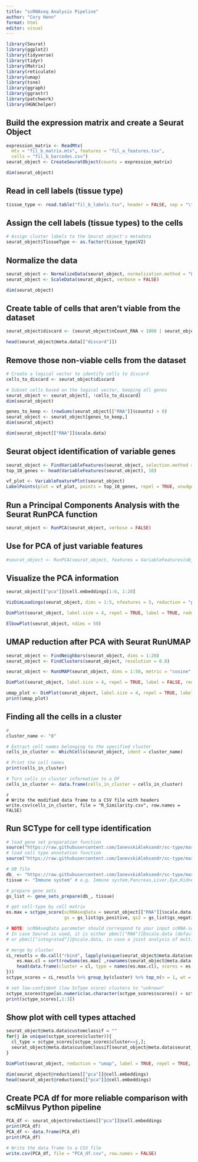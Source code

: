 ```yaml
---
title: "scRNAseq Analysis Pipeline"
author: "Cory Henn"
format: html
editor: visual
---
```


```r
library(Seurat)
library(ggplot2)
library(tidyverse)
library(tidyr)
library(Matrix)
library(reticulate)
library(umap)
library(tsne)
library(ggraph)
library(ggrastr)
library(patchwork)
library(HGNChelper)
```


## Build the expression matrix and create a Seurat Object
```r
expression_matrix <- ReadMtx(
  mtx = "fil_b_matrix.mtx", features = "fil_a_features.tsv",
  cells = "fil_b_barcodes.csv")
seurat_object <- CreateSeuratObject(counts = expression_matrix)
```

```r
dim(seurat_object)
```


## Read in cell labels (tissue type) 
```r
tissue_type <- read.table("fil_b_labels.tsv", header = FALSE, sep = "\t")  ## used to be cell_labels
```

## Assign the cell labels (tissue types) to the cells
```r
# Assign cluster labels to the Seurat object's metadata
seurat_object$TissueType <- as.factor(tissue_type$V2)
```

## Normalize the data
```r
seurat_object <- NormalizeData(seurat_object, normalization.method = "LogNormalize")
seurat_object <- ScaleData(seurat_object, verbose = FALSE)
```

```r
dim(seurat_object)
```

## Create table of cells that aren't viable from the dataset
```r
seurat_object$discard <- (seurat_object$nCount_RNA < 1000 | seurat_object$nFeature_RNA < 750)
```

```r
head(seurat_object@meta.data[["discard"]])
```

## Remove those non-viable cells from the dataset
```r
# Create a logical vector to identify cells to discard
cells_to_discard <- seurat_object$discard

# Subset cells based on the logical vector, keeping all genes
seurat_object <- seurat_object[, !cells_to_discard]
dim(seurat_object)

genes_to_keep <- (rowSums(seurat_object[["RNA"]]$counts) > 0)
seurat_object <- seurat_object[genes_to_keep,]
dim(seurat_object)
```

```r
dim(seurat_object[["RNA"]]$scale.data)
```

## Seurat object identification of variable genes

```r
seurat_object <- FindVariableFeatures(seurat_object, selection.method = "vst", nfeatures = 2000)
top_10_genes <- head(VariableFeatures(seurat_object), 10)
```

```r
vf_plot <- VariableFeaturePlot(seurat_object)
LabelPoints(plot = vf_plot, points = top_10_genes, repel = TRUE, xnudge = 0, ynudge = 0)
```

## Run a Principal Components Analysis with the Seurat RunPCA function

```r
seurat_object <- RunPCA(seurat_object, verbose = FALSE)
```

## Use for PCA of just variable features
```r
#seurat_object <- RunPCA(seurat_object, features = VariableFeatures(object = seurat_object))
```

## Visualize the PCA information
```r
seurat_object[["pca"]]@cell.embeddings[1:6, 1:20]
```

```r
VizDimLoadings(seurat_object, dims = 1:5, nfeatures = 5, reduction = "pca")
```

```r
DimPlot(seurat_object, label.size = 4, repel = TRUE, label = TRUE, reduction = "pca")
```

```r
ElbowPlot(seurat_object, ndims = 50)
```

## UMAP reduction after PCA with Seurat RunUMAP

```r
seurat_object <- FindNeighbors(seurat_object, dims = 1:20)
seurat_object <- FindClusters(seurat_object, resolution = 0.8)
```

```r
seurat_object <- RunUMAP(seurat_object, dims = 1:50, metric = "cosine", n_neighbors = 50L, repulsion.strength = 1)
```

```r
DimPlot(seurat_object, label.size = 4, repel = TRUE, label = FALSE, reduction = "umap", group.by = "TissueType")
```

```r
umap_plot <- DimPlot(seurat_object, label.size = 4, repel = TRUE, label = TRUE, reduction = "umap")
print(umap_plot)
```


## Finding all the cells in a cluster
```r
# 
cluster_name <- "8"

# Extract cell names belonging to the specified cluster
cells_in_cluster <- WhichCells(seurat_object, ident = cluster_name)

# Print the cell names
print(cells_in_cluster)

# Turn cells in cluster information to a DF
cells_in_cluster <- data.frame(cells_in_cluster = cells_in_cluster)
```

```
{r}
# Write the modified data frame to a CSV file with headers
write.csv(cells_in_cluster, file = "R_Similarity.csv", row.names = FALSE)
```


## Run SCType for cell type identification

```r
# load gene set preparation function
source("https://raw.githubusercontent.com/IanevskiAleksandr/sc-type/master/R/gene_sets_prepare.R")
# load cell type annotation function
source("https://raw.githubusercontent.com/IanevskiAleksandr/sc-type/master/R/sctype_score_.R")

```

```r
# DB file
db_ <- "https://raw.githubusercontent.com/IanevskiAleksandr/sc-type/master/ScTypeDB_full.xlsx";
tissue <- "Immune system" # e.g. Immune system,Pancreas,Liver,Eye,Kidney,Brain,Lung,Adrenal,Heart,Intestine,Muscle,Placenta,Spleen,Stomach,Thymus 

# prepare gene sets
gs_list <- gene_sets_prepare(db_, tissue)
```

```r
# get cell-type by cell matrix
es.max = sctype_score(scRNAseqData = seurat_object[["RNA"]]$scale.data, scaled = TRUE, 
                      gs = gs_list$gs_positive, gs2 = gs_list$gs_negative) 

# NOTE: scRNAseqData parameter should correspond to your input scRNA-seq matrix. 
# In case Seurat is used, it is either pbmc[["RNA"]]@scale.data (default), pbmc[["SCT"]]@scale.data, in case sctransform is used for normalization,
# or pbmc[["integrated"]]@scale.data, in case a joint analysis of multiple single-cell datasets is performed.

# merge by cluster
cL_resutls = do.call("rbind", lapply(unique(seurat_object@meta.data$seurat_clusters), function(cl){
    es.max.cl = sort(rowSums(es.max[ ,rownames(seurat_object@meta.data[seurat_object@meta.data$seurat_clusters==cl, ])]), decreasing = !0)
    head(data.frame(cluster = cl, type = names(es.max.cl), scores = es.max.cl, ncells = sum(seurat_object@meta.data$seurat_clusters==cl)), 10)
}))
sctype_scores = cL_resutls %>% group_by(cluster) %>% top_n(n = 1, wt = scores)  

# set low-confident (low ScType score) clusters to "unknown"
sctype_scores$type[as.numeric(as.character(sctype_scores$scores)) < sctype_scores$ncells/4] = "Unknown"
print(sctype_scores[,1:3])
```

## Show plot with cell types attached

```r
seurat_object@meta.data$customclassif = ""
for(j in unique(sctype_scores$cluster)){
  cl_type = sctype_scores[sctype_scores$cluster==j,]; 
  seurat_object@meta.data$customclassif[seurat_object@meta.data$seurat_clusters == j] = as.character(cl_type$type[1])
}

DimPlot(seurat_object, reduction = "umap", label = TRUE, repel = TRUE, group.by = 'customclassif')        

```

```r
dim(seurat_object@reductions[["pca"]]@cell.embeddings)
head(seurat_object@reductions[["pca"]]@cell.embeddings)
```


## Create PCA df for more reliable comparison with scMilvus Python pipeline
```r
PCA_df <- seurat_object@reductions[["pca"]]@cell.embeddings
print(PCA_df)
PCA_df <- data.frame(PCA_df)
print(PCA_df)
```

```r
# Write the data frame to a CSV file
write.csv(PCA_df, file = "PCA_df.csv", row.names = FALSE)
```




